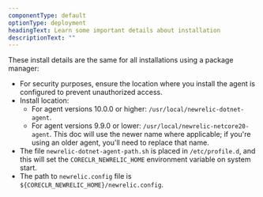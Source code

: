 ```yaml
---
componentType: default
optionType: deployment
headingText: Learn some important details about installation
descriptionText: ""  
---
```


These install details are the same for all installations using a package manager:

* For security purposes, ensure the location where you install the agent is configured to prevent unauthorized access.
* Install location:
  * For agent versions 10.0.0 or higher: `/usr/local/newrelic-dotnet-agent`.
  * For agent versions 9.9.0 or lower: `/usr/local/newrelic-netcore20-agent`.
    <Callout variant="important">This doc will use the newer name where applicable; if you're using an older agent, you'll need to replace that name.</Callout>
* The file `newrelic-dotnet-agent-path.sh` is placed in `/etc/profile.d`, and this will set the `CORECLR_NEWRELIC_HOME` environment variable on system start.
* The path to `newrelic.config` file is `${CORECLR_NEWRELIC_HOME}/newrelic.config`.
